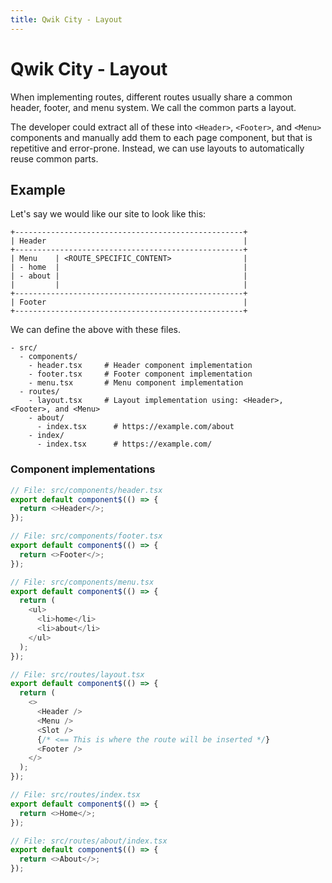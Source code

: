 ```yaml
---
title: Qwik City - Layout
---
```


# Qwik City - Layout

When implementing routes, different routes usually share a common header, footer, and menu system. We call the common parts a layout.

The developer could extract all of these into `<Header>`, `<Footer>`, and `<Menu>` components and manually add them to each page component, but that is repetitive and error-prone. Instead, we can use layouts to automatically reuse common parts.

## Example

Let's say we would like our site to look like this:

```
+---------------------------------------------------+
| Header                                            |
+---------------------------------------------------+
| Menu    | <ROUTE_SPECIFIC_CONTENT>                |
| - home  |                                         |
| - about |                                         |
|         |                                         |
+---------------------------------------------------+
| Footer                                            |
+---------------------------------------------------+

```

We can define the above with these files.

```
- src/
  - components/
    - header.tsx     # Header component implementation
    - footer.tsx     # Footer component implementation
    - menu.tsx       # Menu component implementation
  - routes/
    - layout.tsx     # Layout implementation using: <Header>, <Footer>, and <Menu>
    - about/
      - index.tsx      # https://example.com/about
    - index/
      - index.tsx      # https://example.com/
```

### Component implementations

```typescript
// File: src/components/header.tsx
export default component$(() => {
  return <>Header</>;
});
```

```typescript
// File: src/components/footer.tsx
export default component$(() => {
  return <>Footer</>;
});
```

```typescript
// File: src/components/menu.tsx
export default component$(() => {
  return (
    <ul>
      <li>home</li>
      <li>about</li>
    </ul>
  );
});
```

```typescript
// File: src/routes/layout.tsx
export default component$(() => {
  return (
    <>
      <Header />
      <Menu />
      <Slot />
      {/* <== This is where the route will be inserted */}
      <Footer />
    </>
  );
});
```

```typescript
// File: src/routes/index.tsx
export default component$(() => {
  return <>Home</>;
});
```

```typescript
// File: src/routes/about/index.tsx
export default component$(() => {
  return <>About</>;
});
```
